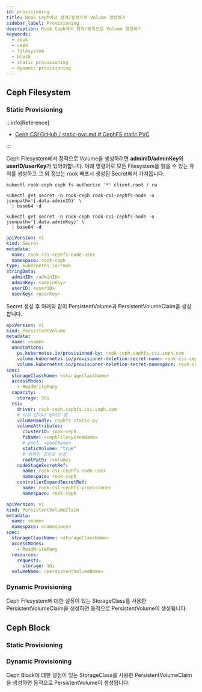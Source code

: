 ```yaml
---
id: provisioning
title: Rook Ceph에서 정적/동적으로 Volume 생성하기
sidebar_label: Provisioning
description: Rook Ceph에서 정적/동적으로 Volume 생성하기
keywords:
  - rook
  - ceph
  - filesystem
  - block
  - static provisioning
  - dynamic provisioning
---
```


## Ceph Filesystem

### Static Provisioning

:::info[Reference]

- [Ceph CSI GitHub / static-pvc.md # CephFS static PVC](https://github.com/ceph/ceph-csi/blob/devel/docs/static-pvc.md#cephfs-static-pvc)

:::

Ceph Filesystem에서 정적으로 Volume을 생성하려면 **adminID/adminKey**와 **userID/userKey**가 있어야합니다. 아래 명령어로 모든 Filesystem을 읽을 수 있는 유저를 생성하고 그 외 정보는 rook 배포시 생성된 Secret에서 가져옵니다.

```shell
kubectl rook-ceph ceph fs authorize '*' client.root / rw
```

```shell
kubectl get secret -n rook-ceph rook-csi-cephfs-node -o jsonpath='{.data.adminID}' \
  | base64 -d
```

```shell
kubectl get secret -n rook-ceph rook-csi-cephfs-node -o jsonpath='{.data.adminKey}' \
  | base64 -d
```

```yaml
apiVersion: v1
kind: Secret
metadata:
  name: rook-csi-cephfs-node-user
  namespace: rook-ceph
type: kubernetes.io/rook
stringData:
  adminID: <adminID>
  adminKey: <adminKey>
  userID: <userID>
  userKey: <userKey>
```

Secret 생성 후 아래와 같이 PersistentVolume과 PersistentVolumeClaim을 생성합니다.

```yaml
apiVersion: v1
kind: PersistentVolume
metadata:
  name: <name>
  annotations:
    pv.kubernetes.io/provisioned-by: rook-ceph.cephfs.csi.ceph.com
    volume.kubernetes.io/provisioner-deletion-secret-name: rook-csi-cephfs-provisioner
    volume.kubernetes.io/provisioner-deletion-secret-namespace: rook-ceph
spec:
  storageClassName: <storageClassName>
  accessModes:
    - ReadWriteMany
  capacity:
    storage: 5Gi
  csi:
    driver: rook-ceph.cephfs.csi.ceph.com
    # 아무 값이나 넣어도 됨
    volumeHandle: cephfs-static-pv
    volumeAttributes:
      clusterID: rook-ceph
      fsName: <cephFilesystemName>
      # pool: <poolName>
      staticVolume: "true"
      # 원하는 경로로 수정
      rootPath: /volumes
    nodeStageSecretRef:
      name: rook-csi-cephfs-node-user
      namespace: rook-ceph
    controllerExpandSecretRef:
      name: rook-csi-cephfs-provisioner
      namespace: rook-ceph
```

```yaml
apiVersion: v1
kind: PersistentVolumeClaim
metadata:
  name: <name>
  namespace: <namespace>
spec:
  storageClassName: <storageClassName>
  accessModes:
    - ReadWriteMany
  resources:
    requests:
      storage: 1Gi
  volumeName: <persistentVolumeName>
```

### Dynamic Provisioning

Ceph Filesystem에 대한 설정이 있는 StorageClass를 사용한 PersistentVolumeClaim을 생성하면 동적으로 PersistentVolume이 생성됩니다.

## Ceph Block

### Static Provisioning

### Dynamic Provisioning

Ceph Block에 대한 설정이 있는 StorageClass를 사용한 PersistentVolumeClaim을 생성하면 동적으로 PersistentVolume이 생성됩니다.
